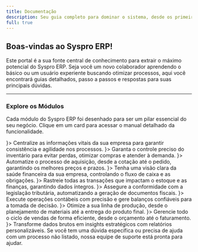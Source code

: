```yaml
---
title: Documentação
description: Seu guia completo para dominar o sistema, desde os primeiros passos até as funcionalidades mais avançadas.
full: true
---
```



## Boas-vindas ao Syspro ERP!

Este portal é a sua fonte central de conhecimento para extrair o máximo potencial do Syspro ERP. Seja você um novo colaborador aprendendo o básico ou um usuário experiente buscando otimizar processos, aqui você encontrará guias detalhados, passo a passos e respostas para suas principais dúvidas.

---


### Explore os Módulos

Cada módulo do Syspro ERP foi desenhado para ser um pilar essencial do seu negócio. Clique em um card para acessar o manual detalhado da funcionalidade.

<Cards>
  <CustomCard title="Cadastro" href="/docs/manual/cadastro" icon={<User className="h-5 w-5" />}>
    Centralize as informações vitais da sua empresa para garantir consistência e agilidade nos processos.
  </CustomCard>
  <CustomCard title="Estoque" href="/docs/manual/estoque" icon={<Package className="h-5 w-5" />}>
    Garanta o controle preciso do inventário para evitar perdas, otimizar compras e atender à demanda.
  </CustomCard>
  <CustomCard title="Compra" href="/docs/manual/compra" icon={<CreditCard className="h-5 w-5" />}>
    Automatize o processo de aquisição, desde a cotação até o pedido, garantindo os melhores preços e prazos.
  </CustomCard>
  <CustomCard title="Financeiro" href="/docs/manual/financeiro" icon={<Banknote className="h-5 w-5" />}>
    Tenha uma visão clara da saúde financeira da sua empresa, controlando o fluxo de caixa e as obrigações.
  </CustomCard>
  <CustomCard title="Movimento" href="/docs/manual/movimento" icon={<Truck className="h-5 w-5" />}>
    Rastreie todas as transações que impactam o estoque e as finanças, garantindo dados íntegros.
  </CustomCard>
  <CustomCard title="Fiscal" href="/docs/manual/fiscal" icon={<Scale className="h-5 w-5" />}>
    Assegure a conformidade com a legislação tributária, automatizando a geração de documentos fiscais.
  </CustomCard>
  <CustomCard title="Contábil" href="/docs/manual/contabil" icon={<FileText className="h-5 w-5" />}>
    Execute operações contábeis com precisão e gere balanços confiáveis para a tomada de decisão.
  </CustomCard>
  <CustomCard title="Produção" href="/docs/manual/producao" icon={<Wrench className="h-5 w-5" />}>
    Otimize a sua linha de produção, desde o planejamento de materiais até a entrega do produto final.
  </CustomCard>
  <CustomCard title="Venda" href="/docs/manual/vendas" icon={<ShoppingCart className="h-5 w-5" />}>
    Gerencie todo o ciclo de vendas de forma eficiente, desde o orçamento até o faturamento.
  </CustomCard>
  <CustomCard title="Relatório" href="/docs/manual/relatorios" icon={<BarChart2 className="h-5 w-5" />}>
    Transforme dados brutos em insights estratégicos com relatórios personalizáveis.
  </CustomCard>
</Cards>

<Callout title="Não encontrou o que procurava?">
  Se você tem uma dúvida específica ou precisa de ajuda com um processo não listado, nossa equipe de suporte está pronta para ajudar.
</Callout>

<SuporteSection modulo="Syspro ERP" />